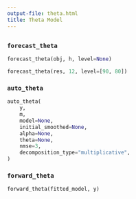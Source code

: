 ```yaml
---
output-file: theta.html
title: Theta Model
---
```


##

### `forecast_theta`

```python
forecast_theta(obj, h, level=None)
```

```python
forecast_theta(res, 12, level=[90, 80])
```

### `auto_theta`

```python
auto_theta(
    y,
    m,
    model=None,
    initial_smoothed=None,
    alpha=None,
    theta=None,
    nmse=3,
    decomposition_type="multiplicative",
)
```

### `forward_theta`

```python
forward_theta(fitted_model, y)
```
